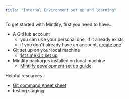 ```yaml
---
title: "Internal Environment set up and learning"
---
```


To get started with Mintlify, first you need to have...
- A GitHub account
    - you can use your personal one, if it already exists
    - if you don't already have an account, [create one](https://github.com/)
- Git set up on your local machine
    - [1st time Git set up](https://git-scm.com/book/en/v2/Getting-Started-First-Time-Git-Setup)
- Mintlify packages installed on local machine
    - [Mintlify development set up guide](https://mintlify.com/docs/development)


Helpful resources
- [Git command sheet sheet](https://gist.github.com/cferdinandi/ef665330286fd5d7127d)
- testing staging
